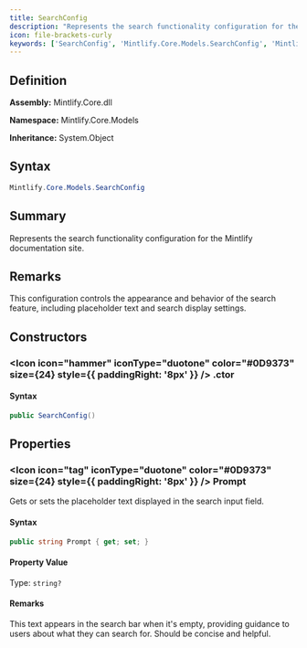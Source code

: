 ```yaml
---
title: SearchConfig
description: "Represents the search functionality configuration for the Mintlify documentation site."
icon: file-brackets-curly
keywords: ['SearchConfig', 'Mintlify.Core.Models.SearchConfig', 'Mintlify.Core.Models', 'class', 'System.Object']
---
```


## Definition

**Assembly:** Mintlify.Core.dll

**Namespace:** Mintlify.Core.Models

**Inheritance:** System.Object

## Syntax

```csharp
Mintlify.Core.Models.SearchConfig
```

## Summary

Represents the search functionality configuration for the Mintlify documentation site.

## Remarks

This configuration controls the appearance and behavior of the search feature,
            including placeholder text and search display settings.

## Constructors

### <Icon icon="hammer" iconType="duotone" color="#0D9373" size={24} style={{ paddingRight: '8px' }} />  .ctor

#### Syntax

```csharp
public SearchConfig()
```

## Properties

### <Icon icon="tag" iconType="duotone" color="#0D9373" size={24} style={{ paddingRight: '8px' }} />  Prompt

Gets or sets the placeholder text displayed in the search input field.

#### Syntax

```csharp
public string Prompt { get; set; }
```

#### Property Value

Type: `string?`

#### Remarks

This text appears in the search bar when it's empty, providing guidance
            to users about what they can search for. Should be concise and helpful.


